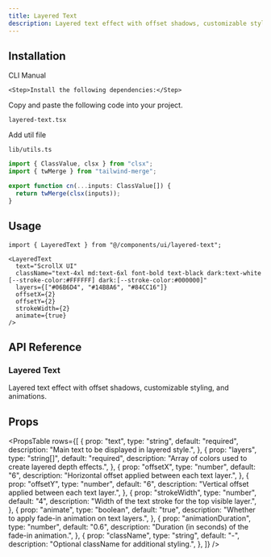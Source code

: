 ```yaml
---
title: Layered Text
description: Layered text effect with offset shadows, customizable styling, and animations.
---
```


<ComponentPreview name="layeredtext-demo" className="p-0" description="" />

## Installation

<Tabs defaultValue="cli" className="w-full">
  <TabsList>
    <TabsTrigger value="cli">CLI</TabsTrigger>
    <TabsTrigger value="manual">Manual</TabsTrigger>
  </TabsList>
  <TabsContent value="cli">
    <PkgOptions name="layered-text" />
  </TabsContent>
  <TabsContent value="manual">
    <Steps>

    <Step>Install the following dependencies:</Step>
<DepsOptions name="framer-motion" />

<Step>Copy and paste the following code into your project.</Step>
<p>
  <code>layered-text.tsx</code>
</p>
<ComponentSource name="layered-text" />

<Step>Add util file</Step>

<p>
  <code>lib/utils.ts</code>
</p>

```jsx
import { ClassValue, clsx } from "clsx";
import { twMerge } from "tailwind-merge";

export function cn(...inputs: ClassValue[]) {
  return twMerge(clsx(inputs));
}
```

</Steps>
  </TabsContent>
</Tabs>

## Usage

```tsx
import { LayeredText } from "@/components/ui/layered-text";
```

```tsx
<LayeredText
  text="ScrollX UI"
  className="text-4xl md:text-6xl font-bold text-black dark:text-white [--stroke-color:#FFFFFF] dark:[--stroke-color:#000000]"
  layers={["#06B6D4", "#14B8A6", "#84CC16"]}
  offsetX={2}
  offsetY={2}
  strokeWidth={2}
  animate={true}
/>
```

## API Reference

### Layered Text

Layered text effect with offset shadows, customizable styling, and animations.

## Props

<PropsTable
  rows={[
    {
      prop: "text",
      type: "string",
      default: "required",
      description: "Main text to be displayed in layered style.",
    },
    {
      prop: "layers",
      type: "string[]",
      default: "required",
      description: "Array of colors used to create layered depth effects.",
    },
    {
      prop: "offsetX",
      type: "number",
      default: "6",
      description: "Horizontal offset applied between each text layer.",
    },
    {
      prop: "offsetY",
      type: "number",
      default: "6",
      description: "Vertical offset applied between each text layer.",
    },
    {
      prop: "strokeWidth",
      type: "number",
      default: "4",
      description: "Width of the text stroke for the top visible layer.",
    },
    {
      prop: "animate",
      type: "boolean",
      default: "true",
      description: "Whether to apply fade-in animation on text layers.",
    },
    {
      prop: "animationDuration",
      type: "number",
      default: "0.6",
      description: "Duration (in seconds) of the fade-in animation.",
    },
    {
      prop: "className",
      type: "string",
      default: "-",
      description: "Optional className for additional styling.",
    },
  ]}
/>

